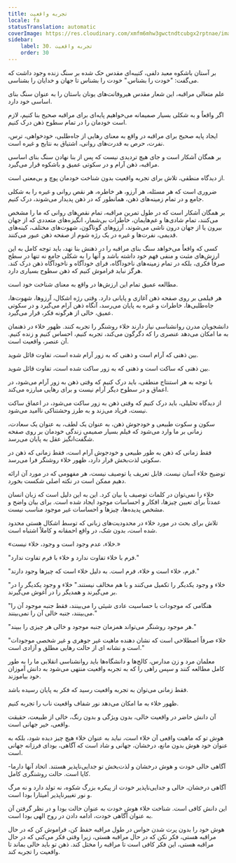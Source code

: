 ```yaml
---
title: تجربه واقعیت
locale: fa
statusTranslation: automatic
coverImage: https://res.cloudinary.com/xmfm6mhw3gwctndtcubgx2rptnae/image/upload/v1740337243/small_cover_educacion_fundamental_a051170f1c.webp
sidebar:
    label: 30. تجربه واقعیت
    order: 30
---
```

بر آستان باشکوه معبد دلفی، کتیبه‌ای مقدس حک شده بر سنگ زنده وجود داشت که می‌گفت: "خودت را بشناس." خودت را بشناس تا جهان و خدایان را بشناسی.

علم متعالی مراقبه، این شعار مقدس هیروفانت‌های یونان باستان را به عنوان سنگ بنای اساسی خود دارد.

اگر واقعاً و به شکلی بسیار صمیمانه می‌خواهیم پایه‌ای برای مراقبه صحیح بنا کنیم، لازم است خودمان را در تمام سطوح ذهن درک کنیم.

ایجاد پایه صحیح برای مراقبه در واقع به معنای رهایی از جاه‌طلبی، خودخواهی، ترس، نفرت، حرص به قدرت‌های روانی، اشتیاق به نتایج و غیره است.

بر همگان آشکار است و جای هیچ تردیدی نیست که پس از بنا نهادن سنگ بنای اساسی مراقبه، ذهن آرام و در سکوتی عمیق و باشکوه قرار می‌گیرد.

از دیدگاه منطقی، تلاش برای تجربه واقعیت بدون شناخت خودمان پوچ و بی‌معنی است.

ضروری است که هر مسئله، هر آرزو، هر خاطره، هر نقص روانی و غیره را به شکلی جامع و در تمام زمینه‌های ذهن، همانطور که در ذهن پدیدار می‌شوند، درک کنیم.

بر همگان آشکار است که در طول تمرین مراقبه، تمام نقص‌های روانی که ما را مشخص می‌کنند، تمام شادی‌ها و غم‌هایمان، خاطرات بی‌شمار، انگیزه‌های متعددی که از جهان بیرون یا از جهان درون ناشی می‌شوند، آرزوهای گوناگون، شهوت‌های مختلف، کینه‌های قدیمی، نفرت‌ها و غیره در یک رژه شوم از صفحه ذهن عبور می‌کنند.

کسی که واقعاً می‌خواهد سنگ بنای مراقبه را در ذهنش بنا نهد، باید توجه کامل به این ارزش‌های مثبت و منفی فهم خود داشته باشد و آنها را به شکلی جامع نه تنها در سطح صرفاً فکری، بلکه در تمام زمینه‌های ناخودآگاه، فرای خودآگاه و ناخودآگاه ذهن درک کند. هرگز نباید فراموش کنیم که ذهن سطوح بسیاری دارد.

مطالعه عمیق تمام این ارزش‌ها در واقع به معنای شناخت خود است.

هر فیلمی بر روی صفحه ذهن آغازی و پایانی دارد. وقتی رژه اشکال، آرزوها، شهوت‌ها، جاه‌طلبی‌ها، خاطرات و غیره به پایان می‌رسد، آنگاه ذهن آرام می‌گیرد و در سکوتی عمیق، خالی از هرگونه فکر، قرار می‌گیرد.

دانشجویان مدرن روانشناسی نیاز دارند خلاء روشنگر را تجربه کنند. ظهور خلاء در ذهنمان به ما امکان می‌دهد عنصری را که دگرگون می‌کند، تجربه کنیم، احساس کنیم و زنده کنیم. آن عنصر، واقعیت است.

بین ذهنی که آرام است و ذهنی که به زور آرام شده است، تفاوت قائل شوید.

بین ذهنی که ساکت است و ذهنی که به زور ساکت شده است، تفاوت قائل شوید.

با توجه به هر استنتاج منطقی، باید درک کنیم که وقتی ذهن به زور آرام می‌شود، در اعماق و در سطوح دیگر آرام نیست و برای رهایی مبارزه می‌کند.

از دیدگاه تحلیلی، باید درک کنیم که وقتی ذهن به زور ساکت می‌شود، در اعماق ساکت نیست، فریاد می‌زند و به طرز وحشتناکی ناامید می‌شود.

سکون و سکوت طبیعی و خودجوش ذهن، به عنوان یک لطف، به عنوان یک سعادت، زمانی بر ما وارد می‌شود که فیلم بسیار صمیمی زندگی خودمان بر روی صفحه شگفت‌انگیز عقل به پایان می‌رسد.

فقط زمانی که ذهن به طور طبیعی و خودجوش آرام است، فقط زمانی که ذهن در سکوتی لذت‌بخش قرار دارد، ظهور خلاء روشنگر فرا می‌رسد.

توضیح خلاء آسان نیست. قابل تعریف یا توصیف نیست، هر مفهومی که در مورد آن ارائه دهیم ممکن است در نکته اصلی شکست بخورد.

خلاء را نمی‌توان در کلمات توصیف یا بیان کرد. این به این دلیل است که زبان انسان عمدتاً برای تعیین چیزها، افکار و احساسات موجود ایجاد شده است. برای بیان واضح و مشخص پدیده‌ها، چیزها و احساسات غیر موجود مناسب نیست.

تلاش برای بحث در مورد خلاء در محدودیت‌های زبانی که توسط اشکال هستی محدود شده است، بدون شک، در واقع احمقانه و کاملاً اشتباه است.

«خلاء، عدم وجود است و وجود، خلاء نیست.»

"فرم با خلاء تفاوت ندارد و خلاء با فرم تفاوت ندارد."

"فرم، خلاء است و خلاء، فرم است. به دلیل خلاء است که چیزها وجود دارند."

"خلاء و وجود یکدیگر را تکمیل می‌کنند و با هم مخالف نیستند." خلاء و وجود یکدیگر را در بر می‌گیرند و همدیگر را در آغوش می‌گیرند.

"هنگامی که موجودات با حساسیت عادی شیئی را می‌بینند، فقط جنبه موجود آن را می‌بینند، جنبه خالی آن را نمی‌بینند."

"هر موجود روشنگر می‌تواند همزمان جنبه موجود و خالی هر چیزی را ببیند."

"خلاء صرفاً اصطلاحی است که نشان دهنده ماهیت غیر جوهری و غیر شخصی موجودات است و نشانه ای از حالت رهایی مطلق و آزادی است."

معلمان مرد و زن مدارس، کالج‌ها و دانشگاه‌ها باید روانشناسی انقلابی ما را به طور کامل مطالعه کنند و سپس راهی را که به تجربه واقعیت منتهی می‌شود به دانش آموزان خود بیاموزند.

فقط زمانی می‌توان به تجربه واقعیت رسید که فکر به پایان رسیده باشد.

ظهور خلاء به ما امکان می‌دهد نور شفاف واقعیت ناب را تجربه کنیم.

آن دانش حاضر در واقعیت خالی، بدون ویژگی و بدون رنگ، خالی از طبیعت، حقیقت واقعی، خیر جهانی است.

هوش تو که ماهیت واقعی آن خلاء است، نباید به عنوان خلاء هیچ چیز دیده شود، بلکه به عنوان خود هوش بدون مانع، درخشان، جهانی و شاد است که آگاهی، بودای فرزانه جهانی است.

آگاهی خالی خودت و هوش درخشان و لذت‌بخش تو جدایی‌ناپذیر هستند. اتحاد آنها دارما-کایا است. حالت روشنگری کامل.

آگاهی درخشان، خالی و جدایی‌ناپذیر خودت از پیکره بزرگ شکوه، نه تولد دارد و نه مرگ و نور تغییرناپذیر آمیتارا بودا است.

این دانش کافی است. شناخت خلاء هوش خودت به عنوان حالت بودا و در نظر گرفتن آن به عنوان آگاهی خودت، ادامه دادن در روح الهی بودا است.

هوش خود را بدون پرت شدن حواس در طول مراقبه حفظ کن، فراموش کن که در حال مراقبه هستی، فکر نکن که در حال مراقبه هستی، زیرا وقتی فکر می‌کنی که در حال مراقبه هستی، این فکر کافی است تا مراقبه را مختل کند. ذهن تو باید خالی بماند تا واقعیت را تجربه کند.

